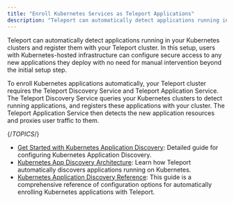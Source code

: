 ```yaml
---
title: "Enroll Kubernetes Services as Teleport Applications"
description: "Teleport can automatically detect applications running in your Kubernetes clusters and register them with Teleport for secure access."
---
```


Teleport can automatically detect applications running in your Kubernetes
clusters and register them with your Teleport cluster. In this setup, users with
Kubernetes-hosted infrastructure can configure secure access to any new
applications they deploy with no need for manual intervention beyond the initial
setup step.

To enroll Kubernetes applications automatically, your Teleport cluster requires
the Teleport Discovery Service and Teleport Application Service. The Teleport
Discovery Service queries your Kubernetes clusters to detect running
applications, and registers these applications with your cluster. The Teleport
Application Service then detects the new application resources and proxies user
traffic to them.

{/*TOPICS*/}

- [Get Started with Kubernetes Application Discovery](kubernetes-applications/get-started.mdx): Detailed guide for configuring Kubernetes Application Discovery.
- [Kubernetes App Discovery Architecture](kubernetes-applications/architecture.mdx): Learn how Teleport automatically discovers applications running on Kubernetes.
- [Kubernetes Application Discovery Reference](kubernetes-applications/reference.mdx): This guide is a comprehensive reference of configuration options for automatically enrolling Kubernetes applications with Teleport.
